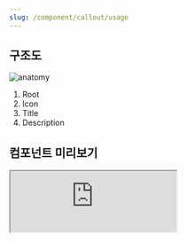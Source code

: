 ```yaml
---
slug: /component/callout/usage
---
```


## 구조도

<Anatomy>![anatomy](./anatomy.png)</Anatomy>

1. Root
2. Icon
3. Title
4. Description

## 컴포넌트 미리보기

<Iframe
  src="https://sprout-storybook.vercel.app/iframe.html?args=&id=components-callouts-callout--basic&viewMode=story"
  height="110px"
/>

## 옵션

<HalfCard>
  <HalfCardImageCell>
    ![callout options outline](./callout-options-outline.png)
  </HalfCardImageCell>
  <HalfCardDescriptionCell>
    <HalfCardDescriptionTitle>Outline</HalfCardDescriptionTitle>
    <HalfCardDescription>
      Outline Variant는 안내 및 단순 정보를 전달합니다. Normal Variant보다
      주목도를 낮추고 싶을 때, 혹은 면분할이 많은 화면에서 다른 gray 토큰과의
      충돌을 방지하고자 할 때 사용합니다.
    </HalfCardDescription>
  </HalfCardDescriptionCell>
</HalfCard>

<HalfCard>
  <HalfCardImageCell>
    ![callout options normal](./callout-options-normal.png)
  </HalfCardImageCell>
  <HalfCardDescriptionCell>
    <HalfCardDescriptionTitle>Normal</HalfCardDescriptionTitle>
    <HalfCardDescription>
      Normal Variant는 시스템 안내 및 공지사항을 전달합니다. 특별한 강조나
      경고가 필요하지 않을 때, 혹은 일상적인 상황을 제공합니다.
    </HalfCardDescription>
  </HalfCardDescriptionCell>
</HalfCard>

<HalfCard>
  <HalfCardImageCell>
    ![callout options info](./callout-options-info.png)
  </HalfCardImageCell>
  <HalfCardDescriptionCell>
    <HalfCardDescriptionTitle>Info</HalfCardDescriptionTitle>
    <HalfCardDescription>
      Info Variant는 특정 기능이나 서비스의 부가 설명을 제공하는 데 사용합니다.
      Normal Variant보다 강조하여 메시지를 전달하고 싶을 때 사용합니다.
    </HalfCardDescription>
  </HalfCardDescriptionCell>
</HalfCard>

<HalfCard>
  <HalfCardImageCell>
    ![callout options warning](./callout-options-warning.png)
  </HalfCardImageCell>
  <HalfCardDescriptionCell>
    <HalfCardDescriptionTitle>Warning</HalfCardDescriptionTitle>
    <HalfCardDescription>
      Warning Variant는 주로 경고나 주의사항을 전달합니다. 위험 요소가 낮으며
      즉각적인 변화나 문제가 없는 경우, 조심해야 할 사항을 제공합니다.
    </HalfCardDescription>
  </HalfCardDescriptionCell>
</HalfCard>

<HalfCard>
  <HalfCardImageCell>
    ![callout options danger](./callout-options-danger.png)
  </HalfCardImageCell>
  <HalfCardDescriptionCell>
    <HalfCardDescriptionTitle>Danger</HalfCardDescriptionTitle>
    <HalfCardDescription>
      Danger Variant는 심각한 위험 상황이나 조심해야 할 사항을 제공합니다.
      데이터가 삭제될 가능성이 있거나, 오류 상황에도 사용할 수 있습니다.
    </HalfCardDescription>
  </HalfCardDescriptionCell>
</HalfCard>

<HalfCard>
  <HalfCardImageCell>
    ![callout options title
    description](./callout-options-title-description.png)
  </HalfCardImageCell>
  <HalfCardDescriptionCell>
    <HalfCardDescriptionTitle>Title / Description</HalfCardDescriptionTitle>
    <HalfCardDescription>
      Title은 Callout의 내용의 목적이나 핵심 메시지를 강조, 요약하여 전달합니다.
      Description은 유저에게 추가적인 컨텍스트와 부가 설명을 제공합니다.
    </HalfCardDescription>
  </HalfCardDescriptionCell>
</HalfCard>

<HalfCard>
  <HalfCardImageCell>
    ![callout options icon](./callout-options-icon.png)
  </HalfCardImageCell>
  <HalfCardDescriptionCell>
    <HalfCardDescriptionTitle>Icon</HalfCardDescriptionTitle>
    <HalfCardDescription>
      Icon은 Callout의 내용이나 목적을 시각적으로 나타내고 보조하는 역할을
      합니다. 유저가 Icon을 통해 어떤 유형의 메시지인지 쉽게 인지할 수 있도록
      돕습니다.
    </HalfCardDescription>
  </HalfCardDescriptionCell>
</HalfCard>

### 옵션 테이블

| 속성        | 값                                     | 기본값 |
| ----------- | -------------------------------------- | ------ |
| variant     | outline, normal, info, warning, danger | normal |
| title       | text                                   |        |
| description | text                                   |        |
| icon        | Icon                                   |        |

## 가이드라인

<HalfCard>
  <HalfCardImageCell>
    ![callout guideline](./callout-guideline.png)
  </HalfCardImageCell>
  <HalfCardDescriptionCell>
    <HalfCardDescriptionTitle>
      필요할 때만, 아껴서 쓰기
    </HalfCardDescriptionTitle>
    <HalfCardDescription>
      Callout은 화면에서 많은 면적을 차지하고, 유저의 주의를 끌기 때문에 중요한
      정보에만 절제하여 사용합니다. 과도한 사용은 Callout의 강조 효과를 약화시킬
      수 있습니다.
    </HalfCardDescription>
  </HalfCardDescriptionCell>
</HalfCard>

<HalfCard>
  <HalfCardImageCell>
    ![callout guideline](./callout-guideline-short.png)
  </HalfCardImageCell>
  <HalfCardDescriptionCell>
    <HalfCardDescriptionTitle>간결한 문구</HalfCardDescriptionTitle>
    <HalfCardDescription>
      Description은 2줄 이내로 간결하게 작성하여 유저가 빠르게 내용을 파악할 수
      있도록 합니다.
    </HalfCardDescription>
  </HalfCardDescriptionCell>
</HalfCard>

### Do / Don't

<br />

<DoDontLayout>
  <DoBox>
    <DoImage>![callout guideline](./callout-guideline-do-outline.png)</DoImage>
    <DoText>
      Gray 컬러가 많은 화면에서는 Outline Variant를 사용하여 다른 요소와의
      충돌을 피합니다.
    </DoText>
  </DoBox>
  <DontBox>
    <DontImage>
      ![callout guideline](./callout-guideline-dont-outline.png)
    </DontImage>
    <DontText>
      면분할이 많은 화면에서의 사용을 주의합니다. 화면의 복잡도를 높여 유저에게
      혼란을 줄 수 있습니다.
    </DontText>
  </DontBox>
</DoDontLayout>
<br />
<DoDontLayout>
  <DontBox>
    <DontImage>
      ![callout guideline](./callout-guideline-dont-use.png)
    </DontImage>
    <DontText>
      Sub Title, Description으로 대체 가능한 경우 Callout을 사용하지 않습니다.
    </DontText>
  </DontBox>
  <DontBox>
    <DontImage>
      ![callout guideline](./callout-guideline-dont-promotion.png)
    </DontImage>
    <DontText>
      마케팅 및 프로모션 용도로 사용하지 않습니다. 해당 용도에는 Banner를
      사용합니다.
    </DontText>
  </DontBox>
</DoDontLayout>
<br />
<DoDontLayout>
  <DoBox>
    <DoImage>![callout guideline](./callout-guideline-do-variant.png)</DoImage>
    <DoText>
      의미에 맞는 Variant를 사용합니다. 각 Variant는 목적에 맞는 컬러를 가지기
      때문에, 이를 무시하고 사용할 경우 유저에게 혼란을 줄 수 있습니다.
    </DoText>
  </DoBox>
  <DontBox>
    <DontImage>
      ![callout guideline](./callout-guideline-dont-variant.png)
    </DontImage>
    <DontText>
      시각적인 효과만을 위해 특정 Variant를 사용하지 않습니다. 특히 위험 사항을
      알리는 Warning과 Danger Variant는 목적에 맞게 유의하여 사용합니다.
    </DontText>
  </DontBox>
</DoDontLayout>
<br />

<DoDontLayout>
  <DoBox>
    <DoImage>![callout guideline](./callout-guideline-do-icon.png)</DoImage>
    <DoText>Icon 옵션 사용시, 각 Variant의 기본 Icon 사용을 권장합니다.</DoText>
  </DoBox>
  <DontBox>
    <DontImage>
      ![callout guideline](./callout-guideline-dont-icon.png)
    </DontImage>
    <DontText>
      Variant의 의미와 관련 없는 Icon을 사용하지 않습니다. Icon은 유저가
      메시지의 유형을 쉽게 인지하도록 보조해야 합니다.
    </DontText>
  </DontBox>
</DoDontLayout>
<br />
<DoDontLayout>
  <DoBox>
    <DoImage>
      ![callout guideline](./callout-guideline-do-textfield.png)
    </DoImage>
    <DoText>
      Text Field를 보조하는 경우, Text Field와의 시각적 구분이 명확한 Variant를
      사용하거나, 간단한 메시지는 Description으로 대체합니다.
    </DoText>
  </DoBox>
  <DontBox>
    <DontImage>
      ![callout guideline](./callout-guideline-dont-textfield.png)
    </DontImage>
    <DontText>
      Text Field와 함께 Outline Variant를 사용하지 않습니다. 유사한 UI로 유저가
      혼란을 느낄 수 있습니다.
    </DontText>
  </DontBox>
</DoDontLayout>
<br />
